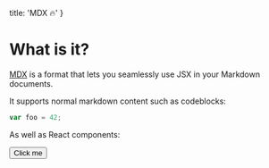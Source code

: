   title: 'MDX 🔥'
}


# What is it?

[MDX](https://mdxjs.com/) is a format that lets you seamlessly use JSX in your Markdown documents.

It supports normal markdown content such as codeblocks:

```js
var foo = 42;
```

As well as React components:

<Button>Click me</Button>
